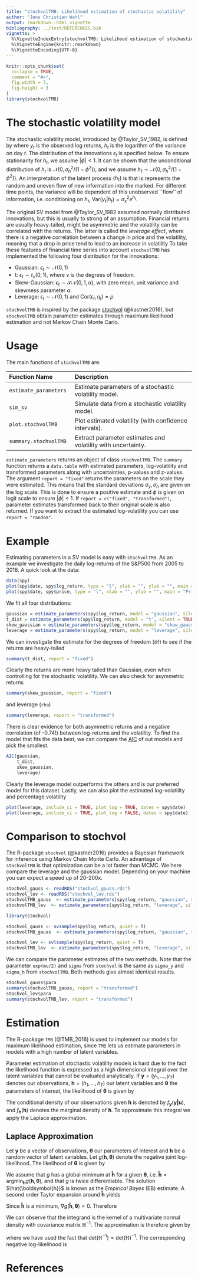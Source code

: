 ```yaml
---
title: "stochvolTMB: Likelihood estimation of stochastic volatility"
author: "Jens Christian Wahl"
output: rmarkdown::html_vignette
bibliography: ../inst/REFERENCES.bib
vignette: >
  %\VignetteIndexEntry{stochvolTMB: Likelihood estimation of stochastic volatility}
  %\VignetteEngine{knitr::rmarkdown}
  %\VignetteEncoding{UTF-8}
---
```


```r
knitr::opts_chunk$set(
  collapse = TRUE,
  comment = "#>",
  fig.width = 7,
  fig.height = 3
)
library(stochvolTMB)
```


# The stochastic volatility model

The stochastic volatility model, introduced by @Taylor_SV_1982, is defined by
\begin{equation}
    \begin{aligned}
        y_t &= \sigma_y e^{h_t/2} \epsilon_t, \quad t = 1, \dots, T, \\
        h_{t+1} &= \phi h_{t} + \sigma_h \eta_t, \quad t = 1, \dots, T-1, \\
        \eta_t &\stackrel{\text{iid}}{\sim} \mathcal{N}(0,1), \\
        \epsilon_t &\stackrel{\text{iid}} {\sim}  F
    \end{aligned}
\end{equation}
where $y_t$ is the observed log returns, $h_t$ is the logarithm of the variance on day $t$. The distribution of the innovations $\epsilon_t$ is specified below. To ensure stationarity for $h_t$, we assume $|\phi| < 1$. It can be shown that the unconditional distribution of $h_t$ is $\mathcal{N}(0,\sigma_h^2/(1 - \phi^2))$, and we assume $h_1 \sim \mathcal{N}(0,\sigma_h^2/(1-\phi^2))$. An interpretation of the latent process $\{h_t\}$ is that is represents the random and uneven flow of new information into the marked. For different time points, the variance will be dependent of this unobserved ``flow'' of information, i.e. conditioning on $h_t$, $\mathrm{Var}(y_t | h_t) = \sigma_x^2 e^{h_t}$.

The original SV model from @Taylor_SV_1982 assumed normally distributed innovations, but this is usually to strong of an assumption. Financial returns are usually heavy-tailed, might be asymmetric and the volatility can be correlated with the returns. The latter is called the *leverage effect*, where there is a negative correlation between a change in price and the volatility, meaning that a drop in price tend to lead to an increase in volatility To take these features of financial time series into account `stochvolTMB` has implemented the following four distribution for the innovations: 

* Gaussian: $\epsilon_t \sim \mathcal{N}(0,1)$
* t: $\epsilon_t \sim t_\nu(0,1)$, where $\nu$ is the degrees of freedom. 
* Skew-Gaussian: $\epsilon_t \sim \mathcal{SN}(0,1, \alpha)$, with zero mean, unit variance and skewness parameter $\alpha$. 
* Leverage: $\epsilon_t \sim \mathcal{N}(0,1)$ and $\mathrm{Cor}(\epsilon_t, \eta_t) = \rho$

`stochvolTMB` is inspired by the package [stochvol](https://github.com/gregorkastner/stochvol) (@kastner2016), but `stochvolTMB` obtain parameter estimates through maximum likelihood estimation and not Markov Chain Monte Carlo. 

# Usage

The main functions of `stochvolTMB` are: 

----------------------------- ------------------------------------------------------
Function Name                 Description
----------------------------- ------------------------------------------------------
`estimate_parameters`         Estimate parameters of a stochastic volatility model.

`sim_sv`                      Simulate data from a stochastic volatility model.

`plot.stochvolTMB`            Plot estimated volatility (with confidence intervals).

`summary.stochvolTMB`         Extract parameter estimates and volatility with uncertainty.
----------------------------- --------------------------------------------------

`estimate_parameters` returns an object of class `stochvolTMB`. The `summary` function returns a `data.table` with estimated parameters, log-volatility and transformed parameters along with uncertainties, p-values and z-values. The argument `report = "fixed"` returns the parameters on the scale they were estimated. This means that the standard deviations $\sigma_y, \sigma_h$ are given on the log scale. This is done to ensure a positive estimate and $\phi$ is given on logit scale to ensure $|\phi| < 1$. If `report = c("fixed", "transformed")`, parameter estimates transformed back to their original scale is also returned. If you want to extract the estimated log-volatility you can use `report = "random"`. 

# Example 

Estimating parameters in a SV model is easy with `stochvolTMB`. As an example we investigate the daily log-returns of the S&P500 from 2005 to 2018. A quick look at the data:
  
```r
data(spy)
plot(spy$date, spy$log_return, type = "l", xlab = "", ylab = "", main = "Log-returns of S&P500")
plot(spy$date, spy$price, type = "l", xlab = "", ylab = "", main = "Price of S&P500")
```

We fit all four distributions: 
  
```r
gaussian = estimate_parameters(spy$log_return, model = "gaussian", silent = TRUE)
t_dist = estimate_parameters(spy$log_return, model = "t", silent = TRUE)
skew_gaussian = estimate_parameters(spy$log_return, model = "skew_gaussian", silent = TRUE)
leverage = estimate_parameters(spy$log_return, model = "leverage", silent = TRUE)
```

We can investigate the estimate for the degrees of freedom (`df`) to see if the returns are heavy-tailed

```r
summary(t_dist, report = "fixed")
```

Clearly the returns are more heavy tailed than Gaussian, even when controlling for the stochastic volatility. We can also check for asymmetric returns

```r
summary(skew_gaussian, report = "fixed")
```

and leverage (`rho`)

```r
summary(leverage, report = "transformed")
```
There is clear evidence for both asymmetric returns and a negative correlation (of -0.74!) between log-returns and the volatility. To find the model that fits the data best, we can compare the [AIC](https://en.wikipedia.org/wiki/Akaike_information_criterion) of out models and pick the smallest. 

```r

AIC(gaussian, 
    t_dist, 
    skew_gaussian, 
    leverage)

```


Clearly the leverage model outperforms the others and is our preferred model for this dataset. Lastly, we can also plot the estimated log-volatility and percentage volatility

```r
plot(leverage, include_ci = TRUE, plot_log = TRUE, dates = spy$date)
plot(leverage, include_ci = TRUE, plot_log = FALSE, dates = spy$date)
```


# Comparison to stochvol

The R-package `stochvol` (@kastner2016) provides a Bayesian framework for inference using Markov Chain Monte Carlo. An advantage of `stochvolTMB` is that optimization can be a lot faster than MCMC. We here compare the leverage and the gaussian model. Depending on your machine you can expect a speed up of 20-200x. 


```r
stochvol_gauss <- readRDS("stochvol_gauss.rds")
stochvol_lev <- readRDS("stochvol_lev.rds")
stochvolTMB_gauss  <- estimate_parameters(spy$log_return, "gaussian", silent = TRUE)
stochvolTMB_lev  <- estimate_parameters(spy$log_return, "leverage", silent = TRUE)
```

```r
library(stochvol)

stochvol_gauss <- svsample(spy$log_return, quiet = T)
stochvolTMB_gauss  <- estimate_parameters(spy$log_return, "gaussian", silent = TRUE)

stochvol_lev <- svlsample(spy$log_return, quiet = T)
stochvolTMB_lev  <- estimate_parameters(spy$log_return, "leverage", silent = TRUE)
```

We can compare the parameter estimates of the two methods. Note that the parameter `exp(mu/2)` and `sigma` from `stochvol` is the same as `sigma_y` and `sigma_h` from `stochvolTMB`. Both methods give almost identical results. 


```r

stochvol_gauss$para
summary(stochvolTMB_gauss, report = "transformed")
stochvol_lev$para
summary(stochvolTMB_lev, report = "transformed")

```

# Estimation 

The R-package `TMB` (@TMB_2016) is used to implement our models for maximum likelihood estimation, since `TMB` lets us estimate parameters in models with a high number of latent variables.

Parameter estimation of stochastic volatility models is hard due to the fact the likelihood function is expressed as a high dimensional integral over the latent variables that cannot be evaluated analytically. If $\boldsymbol{y} = (y_1, \ldots, y_T)$ denotes our observations, $\boldsymbol{h} = (h_1, \ldots, h_T)$ our latent variables and $\boldsymbol{\theta}$ the parameters of interest, the likelihood of $\boldsymbol{\theta}$ is given by 

\begin{equation}
    \mathcal{L}(\boldsymbol{\theta}) = \int f_{\boldsymbol{y}}(\boldsymbol{y}|\boldsymbol{h})f_{\boldsymbol{h}}(\boldsymbol{h}) \, d\boldsymbol{h},
\end{equation}

The conditional density of our observations given $\boldsymbol{h}$ is denoted by $f_{\boldsymbol{y}}(\boldsymbol{y|u})$, and $f_{\boldsymbol{h}}(\boldsymbol{h})$ denotes the marginal density of $\boldsymbol{h}$. To approximate this integral we apply the Laplace approximation. 

## Laplace Approximation 

Let $\boldsymbol{y}$ be a vector of observations, $\boldsymbol{\theta}$ our parameters of interest and $\boldsymbol{h}$ be a random vector of latent variables. Let $g(\boldsymbol{h},\boldsymbol{\theta})$ denote the negative joint log-likelihood. The likelihood of $\boldsymbol{\theta}$ is given by

\begin{equation}
    \mathcal{L}(\boldsymbol{\theta}) = \int f(\boldsymbol{y},\boldsymbol{h}) \, d\boldsymbol{h} = \int f_{\boldsymbol{y}}(\boldsymbol{y|u}) f_{\boldsymbol{h}}(\boldsymbol{h}) \, d\boldsymbol{h} = \int \exp \{-g(\boldsymbol{h},\boldsymbol{\theta})\} \, d\boldsymbol{h}.
\end{equation}

We assume that $g$ has a global minimum at $\boldsymbol{\hat{h}}$ for a given $\boldsymbol{\theta}$, i.e. $\boldsymbol{\hat{h}} = \text{argmin}_{\boldsymbol{h}} g(\boldsymbol{h},\boldsymbol{\theta})$, and that $g$ is twice differentiable. The solution $\hat{\boldsymbol{h}}$ is known as the *Empirical Bayes* (EB) estimate. A second order Taylor expansion around $\boldsymbol{\hat{h}}$ yields

\begin{equation}
    g(\boldsymbol{h},\boldsymbol{\theta}) \approx g(\boldsymbol{\hat{h}},\boldsymbol{\theta}) + \nabla g(\boldsymbol{\hat{h}},\boldsymbol{\theta})(\boldsymbol{h} - \boldsymbol{\hat{h}}) + \frac{1}{2}(\boldsymbol{h} - \boldsymbol{\hat{h}})^T\mathbb{H}(\boldsymbol{h} - \boldsymbol{\hat{h}})
\end{equation}

Since $\boldsymbol{\hat{h}}$ is a minimum, $\nabla g(\boldsymbol{\hat{h}},\boldsymbol{\theta}) = 0$. Therefore

\begin{equation}
    \mathcal{L}(\boldsymbol{\theta}) \approx \exp \{-g(\boldsymbol{\hat{h}},\boldsymbol{\theta})\} \int \exp \bigg \{-\frac{1}{2}(\boldsymbol{h} - \boldsymbol{\hat{h}})^T\mathbb{H}(\boldsymbol{h} - \boldsymbol{\hat{h}}) \bigg \} d\boldsymbol{h}
\end{equation}

We can observe that the integrand is the kernel of a multivariate normal density with covariance matrix $\mathbb{H}^{-1}$. The approximation is therefore given by 

\begin{equation}
    \mathcal{L}(\boldsymbol{\theta}) \approx \exp \{-g(\boldsymbol{\hat{h}},\boldsymbol{\theta})\} (2\pi)^{\text{dim}(\boldsymbol{h})/2} \text{det}(\mathbb{H})^{-1/2},
\end{equation}

where we have used the fact that $\text{det}(\mathbb{H}^{-1}) = \text{det}(\mathbb{H})^{-1}$. The corresponding negative log-likelihood is 

\begin{equation}
    -l(\boldsymbol{\theta}) = -\frac{\text{dim}(\boldsymbol{h})}{2} \log (2\pi) + \frac{1}{2} \log \text{det}(\mathbb{H}) + g(\boldsymbol{\hat{h}},\boldsymbol{\theta}).
\end{equation}


# References